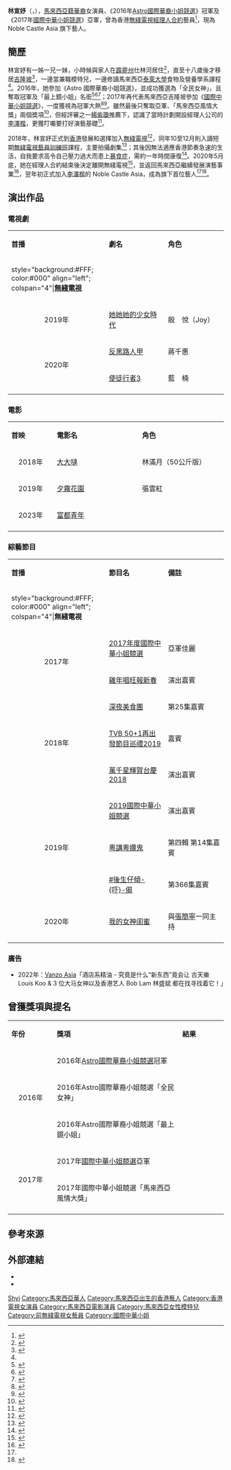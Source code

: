 {{distinguish|林芊妤|吳千語}}
{{藝人
| 類型 = 女藝人
| 姓名 = 林宣妤
| 圖片 = Serene Lim Shyi Yee, Malaysia (cropped).jpg
| 圖片簡介 = 擔任婚紗模特兒
| 圖片尺寸 = 200px
| 羅馬拼音 = Lim Shyi Yee<ref>{{Cite news|url=https://archive.fo/NLnGK/4051d37e6ec43fabb88a3303d68914c94982678e.png|title=New beauty on the block|work=The Sun（Malaysia）|date=2016年11月11日|accessdate=2021年7月16日|language=en}}</ref>
| 英文名 = Serene Lim 
| 暱稱 = 宣妤、Serene、全民女神、民選華姐冠軍、嫩版[[袁詠儀|袁詠儀]]、林靚靚
| 國籍 = {{MAS}}
| 民族 = [[馬來西亞華人|馬來西亞華人]]
| 出生日期 = {{birth_date_and _age|1996|7|11}}
| 出生地點 = {{MAL}}[[霹靂州|霹靂州]]
| 職業 = 模特兒、演員
| 語言 = [[華語|華語]]、[[粵語|粵語]]、[[英語|英語]]、[[馬來語|馬來語]]
| 教育程度 = 食物及營養學系學士
| 母校 = [[馬來西亞|馬來西亞]][[泰萊大學|泰萊大學]]
| 父母 =
| 親屬 = 一姐<ref>{{Cite news|url=https://ent.cari.com.my/portal.php?mod=view&aid=98509|title=美姐冠军林宣妤的亲姐也来面试！ 评审“勒令”减肥 ...|work=[[非常娱乐|非常娱乐]]|date=2017年4月4日|accessdate=2021年7月16日|archive-date=2019年9月3日|archive-url=https://web.archive.org/web/20190903001550/https://ent.cari.com.my/portal.php?mod=view&aid=98509|dead-url=no}}</ref>、一哥<ref>{{Cite news|url=https://archive.fo/F3WTQ/299261255208dcdc1f15e90ec564a1f879c46905.jpg|title=姐姐和弟弟|work=[[Instagram|Instagram]]（blueskyjason）|date=2019年6月17日|accessdate=2021年7月16日}}</ref><ref>{{Cite news|url=https://www.dgtalks.com/%E5%A4%A7%E9%A9%AC%E5%A5%B3%E7%A5%9E-%E6%9E%97%E5%AE%A3%E5%A6%A4-2017%E5%9B%BD%E9%99%85%E4%B8%AD%E5%8D%8E%E5%B0%8F%E5%A7%90/|title=大马女神 20岁佳丽林宣妤《2017国际中华小姐竞选》合照里的他是？|work=DGTALKS|date=2017年1月18日|accessdate=2021年7月16日|archive-date=2021年1月24日|archive-url=https://web.archive.org/web/20210124180531/https://www.dgtalks.com/%E5%A4%A7%E9%A9%AC%E5%A5%B3%E7%A5%9E-%E6%9E%97%E5%AE%A3%E5%A6%A4-2017%E5%9B%BD%E9%99%85%E4%B8%AD%E5%8D%8E%E5%B0%8F%E5%A7%90/|dead-url=no}}</ref>、一妹<ref>{{Cite news|url=https://www.goody25.com/mind2948061|title=【女性】这些九五后 INSTAGRAM 女神太可以了！就算女生也会爱死她们啊！精选大马高颜值的95后 IG 女神 TOP 10 赶快 FOLLOW 她们吧！|work=Goody25.com|date=2018年3月8日|accessdate=2021年7月16日|archive-date=2019年4月11日|archive-url=https://web.archive.org/web/20190411023715/https://www.goody25.com/mind2948061|dead-url=no}}</ref>
| 配偶 =
| 子女 =
| 出身地 = {{MAS}}
| 出道日期 = 2017年1月（香港）
| 出道作 = 《[[大大噠|大大噠]]》
| 代表作 = '''電視劇'''：{{ubl|《[[她她她的少女時代|她她她的少女時代]]》|《[[反黑路人甲|反黑路人甲]]》}}
'''電影'''：{{ubl|《[[夕霧花園|夕霧花園]]》}} 
| 活躍年代 = 2016年至今
| 經紀公司 = [[無綫電視|無綫電視]]（2017 - 2020年）<br>Noble Castle Asia（2021年至今）
| 相關團體 = 
| 網站 =
| imdb = 9661681
| awards = 《2016年[[Astro國際華裔小姐競選|Astro國際華裔小姐競選]]》<br>冠軍<br>全民女神<br>最上鏡小姐<hr>《2017年[[國際中華小姐競選|國際中華小姐競選]]》<br>亞軍<br>馬來西亞風情大獎
}}

'''林宣妤'''（{{lang-en|Serene Lim Shyi Yee}}，{{bd|1996年|7月11日|||}}），[[馬來西亞華人|馬來西亞籍華裔]]女演員、《2016年[[Astro國際華裔小姐競選|Astro國際華裔小姐競選]]》冠軍及《2017年[[國際中華小姐競選|國際中華小姐競選]]》亞軍，曾為香港[[前無綫電視藝員列表|無綫電視經理人合約]]藝員<ref>{{Cite web|url=http://archive.vn/RBofI|title=林宣妤 Serene Lim - TVB 藝人資料|work=[[無綫電視|無綫電視]]|accessdate=2020年5月28日}}</ref>，現為 Noble Castle Asia 旗下藝人。

== 簡歷 ==
林宣妤有一姊一兄一妹，小時候與家人在[[霹靂州|霹靂州]]仕林河居住<ref>{{Cite news|title=Playing miss perfect|url=https://www.nst.com.my/lifestyle/groove/2018/01/325859/playing-miss-perfect|publisher=[[新海峽時報|新海峽時報]]|date=2020年1月17日|accessdate=2021年7月16日|language=en|archive-date=2018年1月17日|archive-url=https://web.archive.org/web/20180117090127/https://www.nst.com.my/lifestyle/groove/2018/01/325859/playing-miss-perfect|dead-url=no}}</ref>，直至十八歲後才移居[[吉隆坡|吉隆坡]]<ref name=SL2>{{Cite news|url=http://www.menclub.hk/menclubgirl/9412|title=初次見面 – Serene Lim 林宣妤|work=[[Menclub|Menclub]]|date=2017年3月2日|accessdate=2021年7月16日|archive-date=2019年12月4日|archive-url=https://web.archive.org/web/20191204000226/https://www.menclub.hk/menclubgirl/9412|dead-url=no}}</ref>，一邊當兼職模特兒，一邊修讀馬來西亞[[泰萊大學|泰萊大學]]食物及營養學系課程<ref name=SL2/>。2016年，她參加《Astro 國際華裔小姐競選》，並成功獲選為「全民女神」，且奪取冠軍及「最上鏡小姐」名銜<ref>{{Cite news|url=http://www.orientaldaily.com.my/nation/gnastro3|title=Astro 國際華裔小姐　「全民女神」林宣妤大熱奪冠|work=[[東方日報_(馬來西亞)|東方日報]]|date=2016年10月29日|accessdate=2021年7月16日|archive-date=2019年12月2日|archive-url=https://web.archive.org/web/20191202171550/https://www.orientaldaily.com.my/nation/gnastro3|dead-url=no}}</ref><ref>{{Cite news|url=http://almondmagazine.com/entertainment/astromacip2016int/|title=林宣妤奪得《Astro 國際華裔小姐競選2016》冠軍寶座|work=[[Almond_Magazine|Almond Magazine]]|date=2016年11月2日|accessdate=2021年7月16日|archive-date=2019年4月1日|archive-url=https://web.archive.org/web/20190401215136/https://almondmagazine.com/entertainment/astromacip2016int/|dead-url=no}}</ref><ref>{{Cite news|url=http://malaysiable.news/doc128513|title=林宣妤大豐收！成 Astro 國際華裔小姐冠軍！還獲得“全民女神”及“最上鏡小姐”獎項！|work=[[大馬新聞|大馬新聞]]|date=2016年10月30日|accessdate=2021年7月16日|archive-date=2019年8月29日|archive-url=https://web.archive.org/web/20190829145757/http://malaysiable.news/doc128513|dead-url=no}}</ref>；2017年再代表馬來西亞吉隆坡參加《[[國際中華小姐競選|國際中華小姐競選]]》，一度獲視為冠軍大熱<ref>{{Cite news|url=http://www.nmplus.hk/enterainment/%e8%8f%af%e5%a7%90-%e6%9e%97%e5%ae%a3%e5%a6%a4/2/|title=華姐冠軍大熱！仙氣佳麗 林宣妤 大起底|work=[[新Monday|新Monday]]|date=2017年1月12日|accessdate=2021年7月16日}}</ref><ref>{{Cite news|url=https://www.hk01.com/%E5%A8%9B%E6%A8%82/64234/-%E4%B8%AD%E8%8F%AF%E5%B0%8F%E5%A7%90-%E8%B5%B7%E5%BA%95%E5%A4%9A%E5%9C%96-%E6%9E%97%E5%AE%A3%E5%A6%A4%E7%B4%94%E6%A8%A3%E8%AE%8A%E5%A5%B3%E7%A5%9E-%E9%AB%98%E7%99%BB%E4%BB%94%E5%8B%81%E8%AE%9A-%E9%9D%9A%E5%88%B0%E7%99%BC%E5%85%89|title=【中華小姐．起底多圖】林宣妤純樣變女神　高登仔勁讚：靚到發光|work=[[香港01|香港01]]|date=2017年1月6日|accessdate=2021年7月16日|archive-date=2017年5月27日|archive-url=https://web.archive.org/web/20170527133536/http://www.hk01.com/%E5%A8%9B%E6%A8%82/64234/-%E4%B8%AD%E8%8F%AF%E5%B0%8F%E5%A7%90-%E8%B5%B7%E5%BA%95%E5%A4%9A%E5%9C%96-%E6%9E%97%E5%AE%A3%E5%A6%A4%E7%B4%94%E6%A8%A3%E8%AE%8A%E5%A5%B3%E7%A5%9E-%E9%AB%98%E7%99%BB%E4%BB%94%E5%8B%81%E8%AE%9A-%E9%9D%9A%E5%88%B0%E7%99%BC%E5%85%89|dead-url=no}}</ref>。雖然最後只奪取亞軍、「馬來西亞風情大獎」兩個奬項<ref>{{Cite news|url=http://hk.apple.nextmedia.com/nextplus/%E5%A8%9B%E6%A8%82%E8%A6%81%E8%81%9E/article/20170116/2_469875_0/-%E6%9C%80%E7%B4%A2%E8%8F%AF%E5%A7%90%E8%B5%B7%E5%BA%95-%E4%BA%BA%E9%9D%9A%E8%81%B2%E7%94%9C%E4%BC%BCAngelababy-%E6%9E%97%E5%AE%A3%E5%A6%A4%E6%94%9E%E7%8D%8E%E9%80%9F%E6%8F%9B%E7%94%B7%E5%8F%8B|title=【最索華姐起底】人靚聲甜似 Angelababy 林宣妤攞獎速換男友|work=[[蘋果日報_(香港)|蘋果日報]]|date=2017年1月16日|accessdate=2021年7月16日|archive-date=2017年6月10日|archive-url=https://web.archive.org/web/20170610000327/http://hk.apple.nextmedia.com/nextplus/%E5%A8%9B%E6%A8%82%E8%A6%81%E8%81%9E/article/20170116/2_469875_0/-%E6%9C%80%E7%B4%A2%E8%8F%AF%E5%A7%90%E8%B5%B7%E5%BA%95-%E4%BA%BA%E9%9D%9A%E8%81%B2%E7%94%9C%E4%BC%BCAngelababy-%E6%9E%97%E5%AE%A3%E5%A6%A4%E6%94%9E%E7%8D%8E%E9%80%9F%E6%8F%9B%E7%94%B7%E5%8F%8B|dead-url=no}}</ref>，但經評審之一[[楊紫瓊|楊紫瓊]]推薦下，認識了當時計劃開設經理人公司的[[李澤楷|李澤楷]]，更獲叮囑要打好演藝基礎<ref name=Shyi>{{Cite news|url=https://www.mpweekly.com/entertainment/focus/local/20210326-238770|title=【林宣妤專訪】楊紫瓊穿針引線 李澤楷開公司力捧大馬女神林宣妤|work=[[明報周刊|明報周刊]]|date=2021年3月26日|accessdate=2021年7月16日|archive-date=2021年3月26日|archive-url=https://web.archive.org/web/20210326205217/https://www.mpweekly.com/entertainment/focus/local/20210326-238770|dead-url=no}}</ref>。

2018年，林宣妤正式到[[香港|香港]]發展和選擇加入[[無綫電視|無綫電視]]<ref>{{Cite news |url=https://www.orientalsunday.hk/316410/%e6%9c%80%e6%96%b0%e5%a8%9b%e8%81%9e/%e6%9e%97%e5%ae%a3%e5%a6%a4-%e8%8f%af%e5%a7%90-%e4%ba%9e%e8%bb%8d-%e7%84%a1%e7%b6%ab/2/|title=華姐亞軍林宣妤 簽約後從未演出 成無綫2019年秘密武器？|work=[[東方新地|東方新地]]|date=2018年10月30日|accessdate=2021年7月16日}}</ref>，同年10至12月則入讀短期[[無綫電視藝員訓練班|無綫電視藝員訓練班]]課程，主要拍攝劇集<ref>{{Cite news|url=https://www.hk01.com/%E5%8D%B3%E6%99%82%E5%A8%9B%E6%A8%82/255722/%E6%9E%97%E5%AE%A3%E5%A6%A4%E6%9C%88%E5%BA%95%E9%A6%96%E6%8B%8Dtvb%E5%8A%87-%E5%90%8C%E8%A6%96%E5%90%8E%E7%B4%9A%E4%BA%BA%E9%A6%AC%E5%90%88%E4%BD%9C-%E5%B8%8C%E6%9C%9B%E5%8F%AF%E4%BB%A5%E5%90%91%E4%BD%A2%E5%AD%B8%E7%BF%92|title=林宣妤月底首拍 TVB 劇　同視后級人馬合作：希望可以向佢學習|work=香港01|date=2018年11月6日|accessdate=2021年7月16日|archive-date=2019年9月1日|archive-url=https://web.archive.org/web/20190901011745/https://www.hk01.com/%E5%8D%B3%E6%99%82%E5%A8%9B%E6%A8%82/255722/%E6%9E%97%E5%AE%A3%E5%A6%A4%E6%9C%88%E5%BA%95%E9%A6%96%E6%8B%8Dtvb%E5%8A%87-%E5%90%8C%E8%A6%96%E5%90%8E%E7%B4%9A%E4%BA%BA%E9%A6%AC%E5%90%88%E4%BD%9C-%E5%B8%8C%E6%9C%9B%E5%8F%AF%E4%BB%A5%E5%90%91%E4%BD%A2%E5%AD%B8%E7%BF%92|dead-url=no}}</ref>；其後因無法適應香港節奏急速的生活，自我要求高令自己壓力過大而患上[[暴食症|暴食症]]，需約一年時間康復<ref>{{Cite news|url=https://topick.hket.com/article/2501214/%E3%80%90%E5%A4%A7%E9%A6%AC%E5%A5%B3%E7%A5%9E%E3%80%91%E6%9E%97%E5%AE%A3%E5%A6%A4%E6%9B%BE%E6%82%A3%E6%9A%B4%E9%A3%9F%E7%97%87%E9%A3%9F%E5%AE%8C%E5%8D%B3%E6%89%A3%E5%96%89%E3%80%80Serene%E9%9D%A0%E5%81%9A%E9%81%8B%E5%8B%95%E8%B5%B0%E5%87%BA%E9%99%B0%E9%9C%BE|title=【大馬女神】林宣妤曾患暴食症食完即扣喉　Serene 靠做運動走出陰霾|work=[[香港經濟日報|香港經濟日報]]|date=2019年11月19日|accessdate=2021年7月16日|archive-date=2020年12月5日|archive-url=https://web.archive.org/web/20201205032842/https://topick.hket.com/article/2501214/%E3%80%90%E5%A4%A7%E9%A6%AC%E5%A5%B3%E7%A5%9E%E3%80%91%E6%9E%97%E5%AE%A3%E5%A6%A4%E6%9B%BE%E6%82%A3%E6%9A%B4%E9%A3%9F%E7%97%87%E9%A3%9F%E5%AE%8C%E5%8D%B3%E6%89%A3%E5%96%89%E3%80%80Serene%E9%9D%A0%E5%81%9A%E9%81%8B%E5%8B%95%E8%B5%B0%E5%87%BA%E9%99%B0%E9%9C%BE|dead-url=no}}</ref>。2020年5月底，她在經理人合約結束後決定離開無綫電視<ref>{{Cite news|url=https://www.chinapress.com.my/20200527/%E5%A4%A7%E9%A9%AC%E7%BE%8E%E5%A7%90%E7%A6%BB%E5%BC%80tvb/|title=大马美姐离开 TVB|work=[[中國報|中國報]]|date=2020年5月27日|accessdate=2021年7月16日|archive-date=2020年6月13日|archive-url=https://web.archive.org/web/20200613110758/https://www.chinapress.com.my/20200527/%e5%a4%a7%e9%a9%ac%e7%be%8e%e5%a7%90%e7%a6%bb%e5%bc%80tvb/|dead-url=no}}</ref>，並返回馬來西亞繼續發展演藝事業<ref>{{Cite news|url=https://www.orientalsunday.hk/%e5%a8%9b%e8%81%9e/%e4%bb%99%e6%b0%a3%e5%a5%b3%e7%a5%9e-%e6%9e%97%e5%ae%a3%e5%a6%a4-%e5%8f%8d%e9%bb%91%e8%b7%af%e4%ba%ba%e7%94%b2-%e4%bd%bf%e5%be%92%e8%a1%8c%e8%80%853-plt/389667/|title=《使徒行者3》24歲林宣妤重返大學校園 大馬「仙氣女神」對無綫零留戀|work=東方新地|date=2020年10月9日|accessdate=2021年7月16日|archive-date=2020年11月29日|archive-url=https://web.archive.org/web/20201129014650/https://www.orientalsunday.hk/%E5%A8%9B%E8%81%9E/%E4%BB%99%E6%B0%A3%E5%A5%B3%E7%A5%9E-%E6%9E%97%E5%AE%A3%E5%A6%A4-%E5%8F%8D%E9%BB%91%E8%B7%AF%E4%BA%BA%E7%94%B2-%E4%BD%BF%E5%BE%92%E8%A1%8C%E8%80%853-plt/389667/|dead-url=no}}</ref>，翌年初正式加入[[李澤楷|李澤楷]]的 Noble Castle Asia，成為旗下首位藝人<ref name=Shyi/><ref>{{Cite news|url=https://www.orientalsunday.hk/%E6%9C%80%E6%96%B0%E5%A8%9B%E8%81%9E/%E6%9E%97%E5%AE%A3%E5%A6%A4-%E6%9D%8E%E6%BE%A4%E6%A5%B7-%E6%A5%8A%E7%B4%AB%E7%93%8A-plt-385799/|title=獲李澤楷開公司力捧 24歲林宣妤經國際影星 XXX 牽線成唯一藝人|work=東方新地|date=2021年3月26日|accessdate=2021年7月16日|archive-date=2021年3月29日|archive-url=https://web.archive.org/web/20210329010050/https://www.orientalsunday.hk/%e6%9c%80%e6%96%b0%e5%a8%9b%e8%81%9e/%e6%9e%97%e5%ae%a3%e5%a6%a4-%e6%9d%8e%e6%be%a4%e6%a5%b7-%e6%a5%8a%e7%b4%ab%e7%93%8a-plt-385799/|dead-url=no}}</ref>。

== 演出作品 ==
=== 電視劇 ===
{|class="wikitable" width="65%"
|- style="background:#FFFFFF; color:#EF454A" align="center"
|style="width:9%"|'''首播'''||style="width:19%"|'''劇名'''||style="width:19%"|'''角色'''
|-
|style="background:#FFF; color:#000" align="left"; colspan="4"|'''[[無綫電視|無綫電視]]'''
|-
|<center>2019年<center>||[[她她她的少女時代|她她她的少女時代]]||殷　悅（Joy）
|-
|rowspan="2"|<center>2020年<center>||[[反黑路人甲|反黑路人甲]]||蔣千惠
|-
|[[使徒行者3|使徒行者3]]||藍　楠
|-
|}

=== 電影 ===
{|class="wikitable" width="65%"
|- style="background:#FFFFFF; color:#EF454A" align="center"
|style="width:9%"|'''首映'''||style="width:19%"|'''電影名'''||style="width:19%"|'''角色'''
|-
|<center>2018年<center>||[[大大噠|大大噠]]||林滿月（50公斤版）
|-
|<center>2019年<center>||[[夕霧花園_(電影)|夕霧花園]]||張雲紅
|-
|<center>2023年<center>||[[富都青年|富都青年]]||
|-
|}

=== 綜藝節目 ===
{|class="wikitable" width="65%"
|- style="background:#FFFFFF; color:#EF454A" align="center"
|style="width:9%"|'''首播'''||style="width:19%"|'''節目名'''||style="width:19%"|'''備註'''
|-
|style="background:#FFF; color:#000" align="left"; colspan="4"|'''無綫電視'''
|-
|rowspan="2"|<center>2017年<center>||[[國際中華小姐競選|2017年度國際中華小姐競選]]||亞軍佳麗
|-
|[[無綫電視賀年節目列表|雞年唱旺報新春]]||演出嘉賓
|-
|rowspan="3"|<center>2018年<center>||[[深夜美食團|深夜美食團]]||第25集嘉賓
|-
|[[TVB_50+1再出發節目巡禮2019|TVB 50+1再出發節目巡禮2019]]||嘉賓
|-
|[[萬千星輝賀台慶|萬千星輝賀台慶2018]]||演出嘉賓
|-
|rowspan="3"|<center>2019年<center>||[[國際中華小姐|2019國際中華小姐競選]]||演出嘉賓
|-
|[[粵講粵㜺鬼|粵講粵㜺鬼]]||第四輯 第14集嘉賓
|-
|[[#後生仔傾吓偈|#後生仔傾-{吓}-偈]]||第366集嘉賓
|-
|<center>2020年<center>||[[我的女神闺蜜|我的女神闺蜜]]||與[[張簡寧|張簡寧]]一同主持
|-
|}

=== 廣告 ===
* 2022年：[[Vanzo_Asia|Vanzo Asia]]「酒店系精油 - 究竟是什么“新东西”竟会让 古天樂 Louis Koo & 3 位大马女神以及香港艺人 Bob Lam 林盛斌 都在找寻找着它！」

== 曾獲獎項與提名 ==
{|class="wikitable" width="65%"
|- style="background:#FFFFFF; color:#EF454A" align="center"
|style="width:9%"|'''年份'''||style="width:28%"|'''獎項'''||style="width:10%"|'''結果'''
|-
|rowspan="3"|<center>2016年<center>||2016年[[Astro國際華裔小姐競選|Astro國際華裔小姐競選]]冠軍||{{won}}
|-
|2016年Astro國際華裔小姐競選「全民女神」||{{won}}
|-
|2016年Astro國際華裔小姐競選「最上鏡小姐」||{{won}}
|-
|rowspan="2"|<center>2017年<center>||2017年[[國際中華小姐競選|國際中華小姐競選]]亞軍||{{won}}
|-
|2017年國際中華小姐競選「馬來西亞風情大獎」||{{won}}
|-
|}

== 參考來源 ==
{{reflist|2}}

== 外部連結 ==
{{Commons category}}
* {{Facebook|Serenelim.page|Serene Lim 林宣妤}}
* {{Instagram|serene_lsy}}

{{各地華裔小姐|[[钟素敏|钟素敏]]|馬來西亞|冠|2016|[[moon陈玉娥|陈玉娥]]}}
{{國際中華小姐}}

{{DEFAULTSORT:Lim}}
[[Category:林姓|Shyi]]
[[Category:馬來西亞華人|Category:馬來西亞華人]]
[[Category:馬來西亞出生的香港藝人|Category:馬來西亞出生的香港藝人]]
[[Category:香港電視女演員|Category:香港電視女演員]]
[[Category:馬來西亞電影演員|Category:馬來西亞電影演員]]
[[Category:馬來西亞女性模特兒|Category:馬來西亞女性模特兒]]
[[Category:前無綫電視女藝員|Category:前無綫電視女藝員]]
[[Category:國際中華小姐|Category:國際中華小姐]]